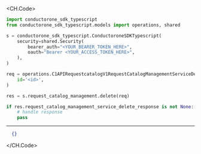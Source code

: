 
<CH.Code>
```python Delete.py
import conductorone_sdk_typescript
from conductorone_sdk_typescript.models import operations, shared

s = conductorone_sdk_typescript.ConductoroneSDKTypescript(
    security=shared.Security(
        bearer_auth="<YOUR_BEARER_TOKEN_HERE>",
        oauth="Bearer <YOUR_ACCESS_TOKEN_HERE>",
    ),
)

req = operations.C1APIRequestcatalogV1RequestCatalogManagementServiceDeleteRequest(
    id='<id>',
)

res = s.request_catalog_management.delete(req)

if res.request_catalog_management_service_delete_response is not None:
    # handle response
    pass
```
---

```json Example Response
  {}
```
</CH.Code>
